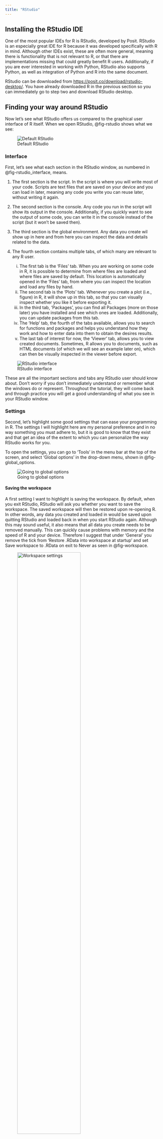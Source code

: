 ```yaml
---
title: "RStudio"
---
```


## Installing the RStudio IDE

One of the most popular IDEs for R is RStudio, developed by Posit. RStudio is an especially great IDE for R because it was developed specifically with R in mind. Although other IDEs exist, these are often more general, meaning there is functionality that is not relevant to R, or that there are implementations missing that could greatly benefit R users. Additionally, if you are ever interested in working with Python, RStudio also supports Python, as well as integration of Python and R into the same document.

RStudio can be downloaded from <https://posit.co/download/rstudio-desktop/>. You have already downloaded R in the previous section so you can immediately go to step two and download RStudio desktop.

## Finding your way around RStudio

Now let's see what RStudio offers us compared to the graphical user interface of R itself. When we open RStudio, @fig-rstudio shows what we see:

![Default RStudio](images/rstudio.png){#fig-rstudio fig-alt="RStudio" fig-align="center"}

### Interface

First, let's see what each section in the RStudio window, as numbered in @fig-rstudio_interface, means.

1. The first section is the script. In the script is where you will write most of your code. Scripts are text files that are saved on your device and you can load in later, meaning any code you write you can reuse later, without writing it again.

2. The second section is the console. Any code you run in the script will show its output in the console. Additionally, if you quickly want to see the output of some code, you can write it in the console instead of the script (but it won't be saved then).

3. The third section is the global environment. Any data you create wil show up in here and from here you can inspect the data and details related to the data.

4. The fourth section contains multiple tabs, of which many are relevant to any R user. 
    i. The first tab is the 'Files' tab. When you are working on some code in R, it is possible to determine from where files are loaded and where files are saved by default. This location is automatically opened in the 'Files' tab, from where you can inspect the location and load any files by hand.
    ii. The second tab is the 'Plots' tab. Whenever you create a plot (i.e., figure) in R, it will show up in this tab, so that you can visually inspect whether you like it before exporting it.
    iii. In the third tab, 'Packages', you can find all Packages (more on those later) you have installed and see which ones are loaded. Additionally, you can update packages from this tab.
    iv. The 'Help' tab, the fourth of the tabs available, allows you to search for functions and packages and helps you understand how they work and how to enter data into them to obtain the desires results.
    v. The last tab of interest for now, the 'Viewer' tab, allows you to view created documents. Sometimes, R allows you to documents, such as HTML documents (of which we will see an example later on), which can then be visually inspected in the viewer before export.

![RStudio interface](images/rstudio_interface.png){#fig-rstudio_interface fig-alt="Labelled RStudio interface" fig-align="center"}

These are all the important sections and tabs any RStudio user should know about. Don't worry if you don't immediately understand or remember what the windows do or represent. Throughout the tutorial, they will come back and through practice you will get a good understanding of what you see in your RStudio window.

### Settings

Second, let's highlight some good settings that can ease your programming in R. The settings I will highlight here are my personal preference and in no way something you must adhere to, but it is good to know that they exist and that get an idea of the extent to which you can personalize the way RStudio works for you.

To open the settings, you can go to 'Tools' in the menu bar at the top of the screen, and select 'Global options' in the drop-down menu, shown in @fig-global_options.

![Going to global options](images/rstudio_global-options.png){#fig-global_options fig-alt="Location of global options" fig-align="center"}

#### Saving the workspace

A first setting I want to highlight is saving the workspace. By default, when you exit RStudio, RStudio will ask you whether you want to save the workspace. The saved workspace will then be restored upon re-opening R. In other words, any data you created and loaded in would be saved upon quitting RStudio and loaded back in when you start RStudio again. Although this may sound useful, it also means that all data you create needs to be removed manually. This can quickly cause problems with memory and the speed of R and your device. Therefore I suggest that under 'General' you remove the tick from 'Restore .RData into workspace at startup' and set Save workspace to .RData on exit to Never as seen in @fig-workspace. 

![Workspace settings](images/global-options.png){#fig-workspace fig-alt="workspace settings" fig-align="center" width=70%}

#### Code display

To make our code a bit more readable, I suggest changing a few settings under the section 'Code' in the tab 'Display' as seen in @fig-code_display. I prefer changing the following settings regarding my code display: 

- Margin: by default, the scripts in R show a margin (a vertical line) on the right of a code. This can help you style your code width if you use RStudio on different devices with different screen widths. Personally, I like to turn the margin off by removing the tick from 'Show margin'. 

- Scrolling past end: when you write a code in a script, you can scroll to the end of the script, but not further, However, personally I prefer to have the code that I am looking at be in the middle of the screen. By ticking 'Allow scroll past end of document', I can keep scrolling after the code finishes to center the code in the window. 

- Highlight functions: in R, we can calculate many things using functions (more on this later). However, these normally are the same colour as the rest of your code. I prefer to highlight functions to increase readability. You can do this by ticking 'Highlight R function calls'.

- Rainbow parentheses: many of the code that is written in R uses parentheses: (). However, many parentheses within each other might become very confusing: (((()))). Although R highlights the corresponding parenthesis, I find it helpful to additionally colour corresponding parentheses the same colour, while non-corresponding parentheses are coloured different. You can do this by ticking 'Rainbow parentheses'.

![Code display settings](images/global-options_code_display.png){#fig-code_display fig-alt="code display settings" fig-align="center" width=70%}

**Next:** [R Basics](basics.qmd)